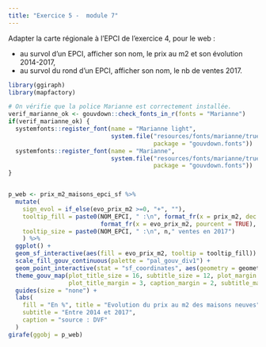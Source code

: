 ```yaml
---
title: "Exercice 5 -  module 7"
---  
```


Adapter la carte régionale à l'EPCI de l'exercice 4, pour le web :    

- au survol d'un EPCI, afficher son nom, le prix au m2 et son évolution 2014-2017,  
- au survol du rond d'un EPCI, afficher son nom, le nb de ventes 2017.  

```r
library(ggiraph)
library(mapfactory)

# On vérifie que la police Marianne est correctement installée.
verif_marianne_ok <- gouvdown::check_fonts_in_r(fonts = "Marianne")
if(verif_marianne_ok) {
  systemfonts::register_font(name = "Marianne light", 
                             system.file("resources/fonts/marianne/truetype/Marianne-Light.ttf", 
                                         package = "gouvdown.fonts")) 
  systemfonts::register_font(name = "Marianne", 
                             system.file("resources/fonts/marianne/truetype/Marianne-Regular.ttf", 
                                         package = "gouvdown.fonts")) 
}


p_web <- prix_m2_maisons_epci_sf %>% 
  mutate(
    sign_evol = if_else(evo_prix_m2 >=0, "+", ""),
    tooltip_fill = paste0(NOM_EPCI, " :\n", format_fr(x = prix_m2, dec = 0)," €/m2 en 2017\n", sign_evol,
                          format_fr(x = evo_prix_m2, pourcent = TRUE), " depuis 2014"),
    tooltip_size = paste0(NOM_EPCI, " :\n", n," ventes en 2017")
    ) %>% 
  ggplot() +
  geom_sf_interactive(aes(fill = evo_prix_m2, tooltip = tooltip_fill)) +
  scale_fill_gouv_continuous(palette = "pal_gouv_div1") +
  geom_point_interactive(stat = "sf_coordinates", aes(geometry = geometry, size = n, tooltip = tooltip_size), alpha = .5) +
  theme_gouv_map(plot_title_size = 16, subtitle_size = 12, plot_margin = margin(3, 3, 3, 3), 
                 plot_title_margin = 3, caption_margin = 2, subtitle_margin = 2) +
  guides(size = "none") +
  labs(
    fill = "En %", title = "Evolution du prix au m2 des maisons neuves",
    subtitle = "Entre 2014 et 2017",
    caption = "source : DVF"
  )
girafe(ggobj = p_web)
```